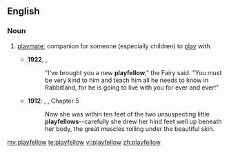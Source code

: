 ==English==

===Noun===
{{en-noun}}

# {{dated}} [[playmate]]; companion for someone (especially children) to [[play]] with.
#* '''1922''', {{w|Margery Williams}}, ''{{w|The Velveteen Rabbit}}''
#*:"I’ve brought you a new '''playfellow'''," the Fairy said. "You must be very kind to him and teach him all he needs to know in Rabbitland, for he is going to live with you for ever and ever!"
#* '''1912''': {{w|Edgar Rice Burroughs}}, {{w|Tarzan of the Apes}}, Chapter 5
#*:Now she was within ten feet of the two unsuspecting little '''playfellows'''--carefully she drew her hind feet well up beneath her body, the great muscles rolling under the beautiful skin.

[[my:playfellow]]
[[te:playfellow]]
[[vi:playfellow]]
[[zh:playfellow]]